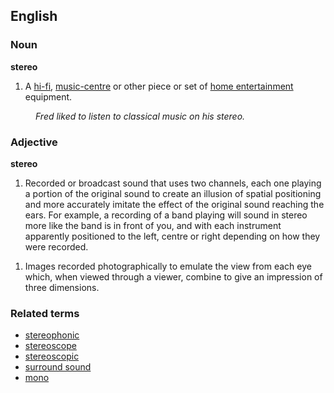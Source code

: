 ==English==
===Noun===
'''stereo'''
#A [[hi-fi]], [[music-centre]] or other piece or set of [[home entertainment]] equipment.
:''Fred liked to listen to classical music on his stereo.''

===Adjective===
'''stereo'''

#Recorded or broadcast sound that uses two channels, each one playing a portion of the original sound to create an illusion of spatial positioning and more accurately imitate the effect of the original sound reaching the ears. For example, a recording of a band playing will sound in stereo more like the band is in front of you, and with each instrument apparently positioned to the left, centre or right depending on how they were recorded.

#Images recorded photographically to emulate the view from each eye which, when viewed through a viewer, combine to give an impression of three dimensions.

===Related terms===
*[[stereophonic]]
*[[stereoscope]]
*[[stereoscopic]]
*[[surround sound]]
*[[mono]]